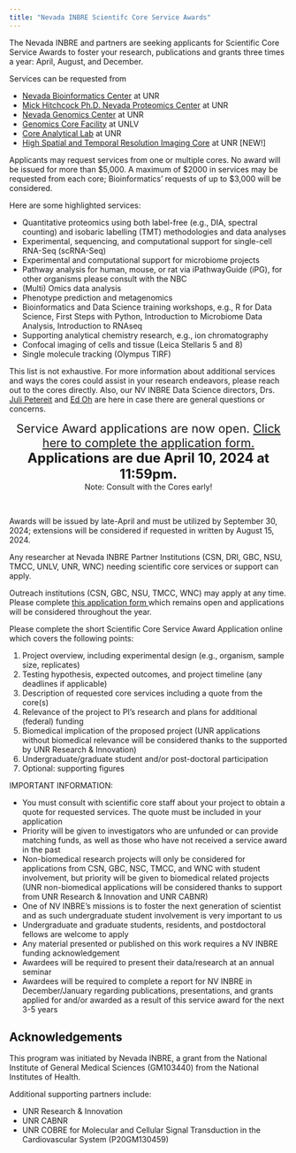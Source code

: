 ```yaml
---
title: "Nevada INBRE Scientifc Core Service Awards"
---
```


<style><!--Page specific style-->
  h1 {color: #000}
  h2 {color: #111}
  h3 {color: #222; border-bottom: 1px solid #ccc; width: 75%;}
  h4 {color: #666}
  .top {color: #ccc; display: inline-block; padding: 25px 0px 5px 0px;}
</style>

The Nevada INBRE and partners are seeking applicants for Scientific Core Service Awards to foster your research, publications and grants three times a year: April, August, and December.

Services can be requested from

 - <a href="https://unr.edu/bioinformatics">Nevada Bioinformatics Center</a> at UNR
 - <a href="https://unr.edu/proteomics">Mick Hitchcock Ph.D. Nevada Proteomics Center</a> at UNR
 - <a href="https://unr.edu/genomics">Nevada Genomics Center</a> at UNR
 - <a href="https://www.unlv.edu/genomics">Genomics Core Facility</a> at UNLV
 - <a href="https://naes.unr.edu/cal/">Core Analytical Lab</a> at UNR
 - <a href="https://med.unr.edu/research/core-facilities-and-centers/cobre-cardiovascular/scientific-cores/core-c">High Spatial and Temporal Resolution Imaging Core</a> at UNR [NEW!]

Applicants may request services from one or multiple cores. No award will be issued for more than \$5,000. A maximum of \$2000 in services may be requested from each core; Bioinformatics' requests of up to \$3,000 will be considered.  

Here are some highlighted services:

 - Quantitative proteomics using both label-free (e.g., DIA, spectral counting) and isobaric labelling (TMT) methodologies and data analyses
 - Experimental, sequencing, and computational support for single-cell RNA-Seq (scRNA-Seq)
 - Experimental and computational support for microbiome projects
 - Pathway analysis for human, mouse, or rat via iPathwayGuide (iPG), for other organisms please consult with the NBC
 - (Multi) Omics data analysis
 - Phenotype prediction and metagenomics
 - Bioinformatics and Data Science training workshops, e.g., R for Data Science, First Steps with Python, Introduction to Microbiome Data Analysis, Introduction to RNAseq
 - Supporting analytical chemistry research, e.g., ion chromatography
 - Confocal imaging of cells and tissue (Leica Stellaris 5 and 8)
 - Single molecule tracking (Olympus TIRF)

This list is not exhaustive. For more information about additional services and ways the cores could assist in your research endeavors, please reach out to the cores directly. Also, our NV INBRE Data Science directors, Drs. [Juli Petereit](jpetereit@unr.edu) and [Ed Oh](edwin.oh@unlv.edu) are here in case there are general questions or concerns.

<div style="text-align: center"><span style="font-size: 16pt;">Service Award applications are now open. <a href="https://nvideaoffice.formstack.com/forms/inbreserviceawardapp">Click here to complete the application form.</a></span></div>

<div style="text-align: center"><span style="font-size: 18pt;">**Applications are due April 10, 2024 at 11:59pm.**</span></div>

<div style="text-align: center">Note: Consult with the Cores early!</div>

<br>

Awards will be issued by late-April and must be utilized by September 30, 2024; extensions will be considered if requested in written by August 15, 2024. 

Any researcher at Nevada INBRE Partner Institutions (CSN, DRI, GBC, NSU, TMCC, UNLV, UNR, WNC) needing scientific core services or support can apply.

Outreach institutions (CSN, GBC, NSU, TMCC, WNC) may apply at any time. Please complete <a href="https://nvideaoffice.formstack.com/forms/inbreserviceawardapp_outreach">this application form </a> which remains open and applications will be considered throughout the year.

Please complete the short Scientific Core Service Award Application online which covers the following points: 

1. Project overview, including experimental design (e.g., organism, sample size, replicates)
2. Testing hypothesis, expected outcomes, and project timeline (any deadlines if applicable)
3. Description of requested core services including a quote from the core(s)
4. Relevance of the project to PI’s research and plans for additional (federal) funding
5. Biomedical implication of the proposed project (UNR applications without biomedical relevance will be considered thanks to the supported by UNR Research & Innovation)
6. Undergraduate/graduate student and/or post-doctoral participation
7. Optional: supporting figures

IMPORTANT INFORMATION:

 - You must consult with scientific core staff about your project to obtain a quote for requested services. The quote must be included in your application
 - Priority will be given to investigators who are unfunded or can provide matching funds, as well as those who have not received a service award in the past
 - Non-biomedical research projects will only be considered for applications from CSN, GBC, NSC, TMCC, and WNC with student involvement, but priority will be given to biomedical related projects (UNR non-biomedical applications will be considered thanks to support from UNR Research & Innovation and UNR CABNR)
 - One of NV INBRE's missions is to foster the next generation of scientist and as such undergraduate student involvement is very important to us
 - Undergraduate and graduate students, residents, and postdoctoral fellows are welcome to apply
 - Any material presented or published on this work requires a NV INBRE funding acknowledgement
 - Awardees will be required to present their data/research at an annual seminar
 - Awardees will be required to complete a report for NV INBRE in December/January regarding publications, presentations, and grants applied for and/or awarded as a result of this service award for the next 3-5 years

## Acknowledgements

This program was initiated by Nevada INBRE, a grant from the National Institute of General Medical Sciences (GM103440) from the National Institutes of Health.

Additional supporting partners include: 

 - UNR Research \& Innovation
 - UNR CABNR
 - UNR COBRE for Molecular and Cellular Signal Transduction in the Cardiovascular System (P20GM130459)



